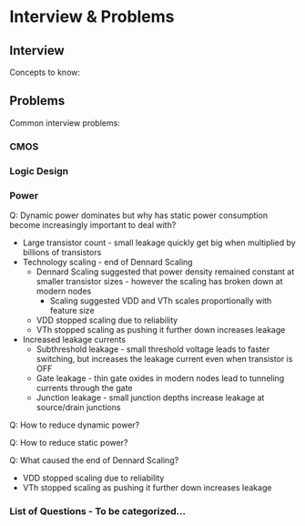 # Interview & Problems


## Interview

Concepts to know:



## Problems

Common interview problems:


### CMOS



### Logic Design



### Power

Q: Dynamic power dominates but why has static power consumption become increasingly important to deal with?

- Large transistor count - small leakage quickly get big when multiplied by billions of transistors
- Technology scaling - end of Dennard Scaling
  - Dennard Scaling suggested that power density remained constant at smaller transistor sizes - however the scaling has broken down at modern nodes
    - Scaling suggested VDD and VTh scales proportionally with feature size
  - VDD stopped scaling due to reliability
  - VTh stopped scaling as pushing it further down increases leakage
- Increased leakage currents
  - Subthreshold leakage - small threshold voltage leads to faster switching, but increases the leakage current even when transistor is OFF
  - Gate leakage - thin gate oxides in modern nodes lead to tunneling currents through the gate
  - Junction leakage - small junction depths increase leakage at source/drain junctions


Q: How to reduce dynamic power?


Q: How to reduce static power?


Q: What caused the end of Dennard Scaling?

- VDD stopped scaling due to reliability
- VTh stopped scaling as pushing it further down increases leakage

### List of Questions - To be categorized...